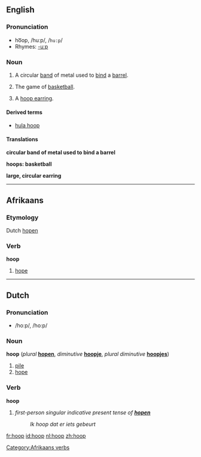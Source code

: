 ==English==

===Pronunciation===
*ho͞op, /huːp/, /<tt>hu:p</tt>/
*Rhymes: [[Rhymes:English:-uːp|-uːp]]

===Noun===
{{en-noun-reg}}

# A circular [[band]] of metal used to [[bind]] a [[barrel]].
# {{italbrac|plural}} The game of [[basketball]].
# A [[hoop earring]].

====Derived terms====
*[[hula hoop]]

====Translations====

'''circular band of metal used to bind a barrel'''
{{top}}
{{mid}}
{{bottom}}

'''hoops: basketball'''
{{top}}
{{mid}}
{{bottom}}

'''large, circular earring'''
{{top}}
{{mid}}
{{bottom}}


----

==Afrikaans==
===Etymology===
Dutch [[hopen]]
===Verb===
'''hoop'''

# [[hope]]

[[Category:Afrikaans verbs]]

----

==Dutch==
=== Pronunciation ===
*/hoːp/, /ho:p/

===Noun===
'''hoop''' (''plural'' '''[[hopen]]''', ''diminutive'' '''[[hoopje]]''', ''plural diminutive'' '''[[hoopjes]]''')

#[[pile]]
#[[hope]]

===Verb===
'''hoop'''
#''first-person singular indicative present tense of '''[[hopen]]'''''<!--[[hope]]-->
#:''Ik hoop dat er iets gebeurt''<!--provide a translation, please-->

[[fr:hoop]]
[[id:hoop]]
[[nl:hoop]]
[[zh:hoop]]